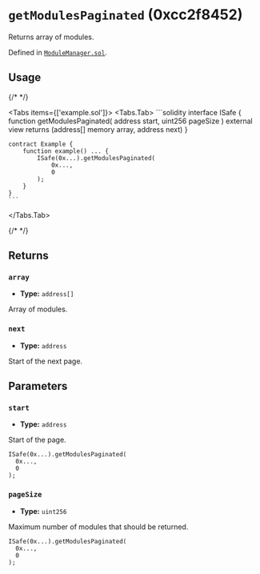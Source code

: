 


<LegacyCallout />

# `getModulesPaginated` (0xcc2f8452)



Returns array of modules.




Defined in [`ModuleManager.sol`](https://github.com/safe-global/safe-smart-account/tree/v1.3.0/contracts/base/ModuleManager.sol#L114).


## Usage

{/* <!-- vale off --> */}

<Tabs items={['example.sol']}>
  <Tabs.Tab>
    ```solidity
    interface ISafe {
        function getModulesPaginated(
            address start,
            uint256 pageSize
        ) external view returns (address[] memory array, address next)
    }

    contract Example {
        function example() ... {
            ISafe(0x...).getModulesPaginated(
                0x...,
                0
            );
        }
    }
    ```
  </Tabs.Tab>
</Tabs>

{/* <!-- vale on --> */}

## Returns

### `array`

  - **Type:** `address[]`

  Array of modules.


### `next`

  - **Type:** `address`

  Start of the next page.




## Parameters

### `start`

  - **Type:** `address`

  Start of the page.

  ```solidity focus=2
  ISafe(0x...).getModulesPaginated(
    0x...,
    0
  );
  ```


### `pageSize`

  - **Type:** `uint256`

  Maximum number of modules that should be returned.

  ```solidity focus=3
  ISafe(0x...).getModulesPaginated(
    0x...,
    0
  );
  ```





